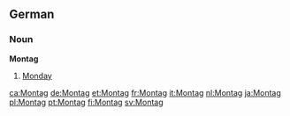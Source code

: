 ==German==
===Noun===
'''Montag'''
#[[Monday]]

[[ca:Montag]]
[[de:Montag]]
[[et:Montag]]
[[fr:Montag]]
[[it:Montag]]
[[nl:Montag]]
[[ja:Montag]]
[[pl:Montag]]
[[pt:Montag]]
[[fi:Montag]]
[[sv:Montag]]